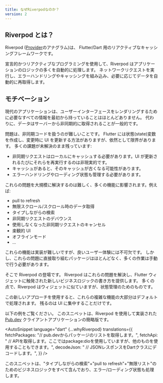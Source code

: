 ```yaml
---
title: なぜRiverpodなのか？
version: 2
---
```



## Riverpod とは？

Riverpod ([Provider](https://pub.dev/packages/provider)のアナグラム)は、
Flutter/Dart 用のリアクティブなキャッシングフレームワークです。

宣言的かつリアクティブなプログラミングを使用して、Riverpod はアプリケーションのロジックの多くを自動的に処理します。
ネットワークリクエストを実行し、エラーハンドリングやキャッシングを組み込み、必要に応じてデータを自動的に再取得します。

## モチベーション

現代のアプリケーションは、ユーザーインターフェースをレンダリングするために必要なすべての情報を最初から持っていることはほとんどありません。
代わりに、データはサーバーから非同期的に取得されることが一般的です。

問題は、非同期コードを扱うのが難しいことです。
Flutter には状態(state)変数を作成し、変更時に UI を更新する方法がありますが、依然として限界があります。
多くの課題が未解決のまま残っています:

- 非同期リクエストはローカルにキャッシュする必要があります。UI が更新されるたびにそれらを再実行するのは非現実的です。
- キャッシュがあると、そのキャッシュが古くなる可能性があります。
- エラーハンドリングやローディング状態も管理する必要があります。

これらの問題を大規模に解決するのは難しく、多くの機能に影響されます。例えば:

- pull to refresh
- 無限スクロール/スクロール時のデータ取得
- タイプしながらの検索
- 非同期リクエストのデバウンス
- 使用しなくなった非同期リクエストのキャンセル
- 楽観的 UI
- オフラインモード
- ...

これらの機能は実装が難しいですが、良いユーザー体験には不可欠です。
しかし、これらの問題に直接取り組むパッケージはほとんどなく、多くの作業は手動で行う必要があります。

そこで Riverpod の登場です。
Riverpod はこれらの問題を解決し、Flutter ウィジェットに触発された新しいビジネスロジックの書き方を提供します。
多くの点で、Riverpod はウィジェットに似ていますが、状態管理のためのものです。

この新しいアプローチを使用すると、これらの複雑な機能の大部分はデフォルトで処理されます。
残るのは UI に集中することだけです。

以下の例をご覧ください。
このスニペットは、Riverpod を使用して実装された [Pub.dev](https://github.com/rrousselGit/riverpod/tree/master/examples/pub) クライアントアプリケーションの簡略版です。

<AutoSnippet
  language="dart"
  {...whyRiverpod}
  translations={{
    fetchPackages: "// pub.devからパッケージのリストを取得します。",
    fetchApi:
      "  // APIを取得します。ここではpackage:dioを使用していますが、他のものを使用することもできます。",
    decodeJson: "  // JSONレスポンスをDartクラスにデコードします。",
  }}
/>

このスニペットは、"タイプしながらの検索"+"pull to refresh"+"無限リスト"のためのビジネスロジックをすべて含んでおり、エラー/ローディング状態も処理します。
